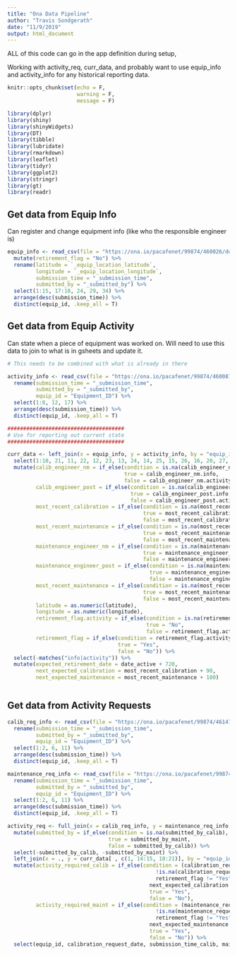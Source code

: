 ```yaml
---
title: "Ona Data Pipeline"
author: "Travis Sondgerath"
date: "11/9/2019"
output: html_document
---
```


ALL of this code can go in the app definition during setup,
  
Working with activity_req, curr_data, and probably want to use equip_info and activity_info for any historical reporting data. 

```r



knitr::opts_chunk$set(echo = F,
                      warning = F,
                      message = F)

library(dplyr)
library(shiny)
library(shinyWidgets)
library(DT)
library(tibble)
library(lubridate)
library(rmarkdown)
library(leaflet)
library(tidyr)
library(ggplot2)
library(stringr)
library(gt)
library(readr)

```

## Get data from Equip Info

Can register and change equipment info (like who the responsible engineer is)

```r

equip_info <- read_csv(file = "https://ona.io/pacafenet/99874/460026/download.csv?data-type=dataset") %>% 
  mutate(retirement_flag = "No") %>%
  rename(latitude = `_equip_location_latitude`,
         longitude = `_equip_location_longitude`,
         submission_time = "_submission_time",
         submitted_by = "_submitted_by") %>% 
  select(1:15, 17:18, 24, 29, 34) %>% 
  arrange(desc(submission_time)) %>% 
  distinct(equip_id, .keep_all = T)

```

## Get data from Equip Activity

Can state when a piece of equipment was worked on. 
Will need to use this data to join to what is in gsheets and update it. 

```r

# This needs to be combined with what is already in there

activity_info <- read_csv(file = "https://ona.io/pacafenet/99874/460087/download.csv?data-type=dataset") %>% 
  rename(submission_time = "_submission_time",
         submitted_by = "_submitted_by",
         equip_id = "Equipment_ID") %>% 
  select(1:8, 12, 17) %>% 
  arrange(desc(submission_time)) %>% 
  distinct(equip_id, .keep_all = T)

#####################################
# Use for reporting out current state
#####################################

curr_data <- left_join(x = equip_info, y = activity_info, by = "equip_id", suffix = c(".info",".activity")) %>% 
  select(1:10, 21, 11, 22, 12, 23, 13, 24, 14, 25, 15, 26, 16, 20, 27, 17, 28, 18, 29) %>% 
  mutate(calib_engineer_nm = if_else(condition = is.na(calib_engineer_nm.activity),  
                                     true = calib_engineer_nm.info,
                                     false = calib_engineer_nm.activity),
         calib_engineer_post = if_else(condition = is.na(calib_engineer_post.activity),
                                       true = calib_engineer_post.info,
                                       false = calib_engineer_post.activity),
         most_recent_calibration = if_else(condition = is.na(most_recent_calibration.activity),
                                           true = most_recent_calibration.info,
                                           false = most_recent_calibration.activity),
         most_recent_maintenance = if_else(condition = is.na(most_recent_maintenance.activity),
                                           true = most_recent_maintenance.info,
                                           false = most_recent_maintenance.activity),
         maintenance_engineer_nm = if_else(condition = is.na(maintenance_engineer_nm.activity),
                                           true = maintenance_engineer_nm.info,
                                           false = maintenance_engineer_nm.activity),
         maintenance_engineer_post = if_else(condition = is.na(maintenance_engineer_post.activity),
                                             true = maintenance_engineer_post.info,
                                             false = maintenance_engineer_post.activity),
         most_recent_maintenance = if_else(condition = is.na(most_recent_maintenance.activity),
                                           true = most_recent_maintenance.info,
                                           false = most_recent_maintenance.activity),
         latitude = as.numeric(latitude),
         longitude = as.numeric(longitude),
         retirement_flag.activity = if_else(condition = is.na(retirement_flag.activity),
                                            true = "No",
                                            false = retirement_flag.activity),
         retirement_flag = if_else(condition = retirement_flag.activity == "Yes" | retirement_flag.info == "Yes",
                                   true = "Yes",
                                   false = "No")) %>% 
  select(-matches("info|activity")) %>% 
  mutate(expected_retirement_date = date_active + 720,
         next_expected_calibration = most_recent_calibration + 90,
         next_expected_maintenance = most_recent_maintenance + 180)



```

## Get data from Activity Requests

```r

calib_req_info <- read_csv(file = "https://ona.io/pacafenet/99874/461478/download.csv?data-type=dataset") %>% 
  rename(submission_time = "_submission_time",
         submitted_by = "_submitted_by",
         equip_id = "Equipment_ID") %>% 
  select(1:2, 6, 11) %>% 
  arrange(desc(submission_time)) %>% 
  distinct(equip_id, .keep_all = T)

maintenance_req_info <- read_csv(file = "https://ona.io/pacafenet/99874/461477/download.csv?data-type=dataset") %>% 
  rename(submission_time = "_submission_time",
         submitted_by = "_submitted_by",
         equip_id = "Equipment_ID") %>% 
  select(1:2, 6, 11) %>% 
  arrange(desc(submission_time)) %>% 
  distinct(equip_id, .keep_all = T)

activity_req <- full_join(x = calib_req_info, y = maintenance_req_info, by = "equip_id", suffix = c("_calib", "_maint")) %>% 
  mutate(submitted_by = if_else(condition = is.na(submitted_by_calib),
                                true = submitted_by_maint,
                                false = submitted_by_calib)) %>% 
  select(-submitted_by_calib, -submitted_by_maint) %>% 
  left_join(x = ., y = curr_data[ , c(1, 14:15, 18:21)], by = "equip_id") %>% 
  mutate(activity_required_calib = if_else(condition = (calibration_request_date > most_recent_calibration &
                                               !is.na(calibration_request_date) &
                                               retirement_flag != "Yes") |
                                             next_expected_calibration < most_recent_calibration,
                                             true = "Yes",
                                             false = "No"),
         activity_required_maint = if_else(condition = (maintenance_request_date > most_recent_maintenance &
                                               !is.na(maintenance_request_date) &
                                               retirement_flag != "Yes") |
                                             next_expected_maintenance < most_recent_maintenance,
                                             true = "Yes",
                                             false = "No")) %>% 
  select(equip_id, calibration_request_date, submission_time_calib, maintenance_request_date, submission_time_maint, submitted_by, activity_required_calib, activity_required_maint, retirement_flag, expected_retirement_date, next_expected_calibration, next_expected_maintenance)



```

































